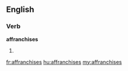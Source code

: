 ==English==

===Verb===
'''affranchises'''

# {{third-person singular of|affranchise}}

[[fr:affranchises]]
[[hu:affranchises]]
[[my:affranchises]]